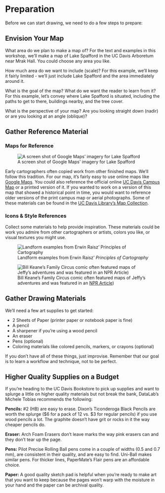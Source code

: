 # Preparation

Before we can start drawing, we need to do a few steps to prepare:

## Envision Your Map

What area do we plan to make a map of?  For the text and examples in this workshop, we'll make a map of Lake Spafford in the UC Davis Arboretum near Mrak Hall. You could choose any area you like.

How much area do we want to include (scale)? For this example, we'll keep it fairly limited - we'll just include Lake Spafford and the area immediately around it.

What is the goal of the map? What do we want the reader to learn from it? For this example, let's convey where Lake Spafford is situated, including the paths to get to there, buildings nearby, and the tree cover.

What is the perspective of your map? Are you looking straight down (nadir) or are you looking at an angle (oblique)?



## Gather Reference Material

### Maps for Reference

![A screen shot of Google Maps' imagery for Lake Spafford](/images/reference_material_google_maps.png){fig-align="left"}

Early cartographers often copied work from other finished maps.  We'll follow this tradition. For our map, it's fairly easy to use online maps like [Google Maps](https://maps.google.com/). You could also reference the official online [UC Davis Campus Map](https://campusmap.ucdavis.edu/) or a printed version of it.  If you wanted to work on a version of this map that showed a historical point in time, you would want to reference older versions of the print campus map or aerial photographs. Some of these materials can be found in the [UC Davis Library's Map Collection](https://library.ucdavis.edu/archives-and-special-collections/our-collections/map-collection/).

### Icons & Style References

Collect some materials to help provide inspiration. These materials could be work you admire from other cartographers or artists, colors you like, or visual textures you might use.

![Landform examples from Erwin Raisz' *Principles of Cartography*](/images/landforms_raisz.jpg){fig-align="left"}

![Bill Keane's Family Circus comic often featured maps of Jeffy's adventures and was featured in an <a href="https://www.npr.org/2011/11/11/142218444/bil-keanes-dotted-line-an-appreciation">NPR Article</a>)](https://media.npr.org/assets/img/2011/11/11/family-circus_footsteps_wide-df0b8eab5e9ee2b4033f50421c920ea4e119ad9d.jpg?s=1100&c=85&f=webp){fig-align="left"}



## Gather Drawing Materials

We'll need a few art supplies to get started:

 * 2 Sheets of Paper (printer paper or notebook paper is fine)
 * A pencil
 * A sharpener if you're using a wood pencil
 * An eraser
 * Pens (optional)
 * Coloring materials like colored pencils, markers, or crayons (optional)
 
If you don't have all of these things, just improvise. Remember that our goal is to learn a workflow and technique, not to be perfect.

:::{.callout-note}
## Higher Quality Supplies on a Budget

If you're heading to the UC Davis Bookstore to pick up supplies and want to splurge a little on higher quality materials but not break the bank, DataLab's Michele Tobias recommends the following:

**Pencils:** #2 (HB) are easy to erase. Dixon's Ticonderoga Black Pencils are worth the splurge ($6 for a pack of 12 vs. $3 for regular pencils) if you use wood pencils a lot. The graphite doesn't have grit or rocks in it the way cheaper pencils do.

**Eraser:** Arch Foam Erasers don't leave marks the way pink erasers can and they don't tear up the page.

**Pens:** Pilot Precise Rolling Ball pens come in a couple of widths (0.5 and 0.7 mm), are consistent in their quality, and are easy to find. Uni-Ball makes similar pens. For thicker lines, PaperMate's Flair pens are an affordable choice.

**Paper:** A good quality sketch pad is helpful when you're ready to make art that you want to keep because the pages won't warp with the moisture in your hand and the paper can be archival quality.

:::
